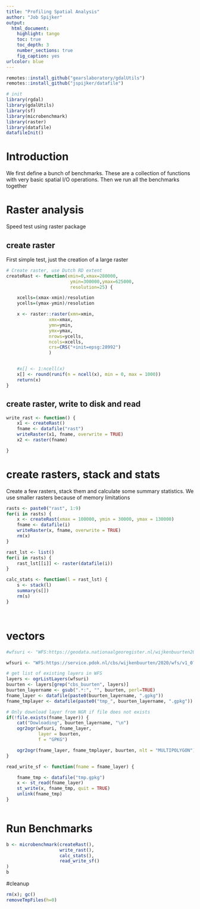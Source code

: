```yaml
---
title: "Profiling Spatial Analysis"
author: "Job Spijker"
output: 
  html_document:
    highlight: tango
    toc: true
    toc_depth: 3
    number_sections: true
    fig_caption: yes
urlcolor: blue    
---
```


```r

remotes::install_github("gearslaboratory/gdalUtils")
remotes::install_github("jspijker/datafile")

# init
library(rgdal)
library(gdalUtils)
library(sf)
library(microbenchmark)
library(raster)
library(datafile)
datafileInit()

```



# Introduction

We first define a bunch of benchmarks. These are a collection of
functions with very basic spatial I/O operations. Then we run all the
benchmarks together

# Raster analysis
 Speed test using raster package
 
## create raster
First simple test, just the creation of a large raster

```r


# Create raster, use Dutch RD extent
createRast <- function(xmin=0,xmax=280000,
                        ymin=300000,ymax=625000,
                        resolution=25) {

    xcells=(xmax-xmin)/resolution
    ycells=(ymax-ymin)/resolution

    x <- raster::raster(xmn=xmin,
                xmx=xmax,
                ymn=ymin,
                ymx=ymax,
                nrows=ycells,
                ncols=xcells,
                crs=CRS("+init=epsg:28992")
                )


    #x[] <- 1:ncell(x)
    x[] <- round(runif(n = ncell(x), min = 0, max = 1000))
    return(x)
}


```

## create raster, write to disk and read 

```r

write_rast <- function() {
    x1 <- createRast()
    fname <- datafile("rast")
    writeRaster(x1, fname, overwrite = TRUE)
    x2 <- raster(fname)

}


```

# create rasters, stack and stats

Create a few rasters, stack them and calculate some summary
statistics. We use smaller rasters because of memory limitations

```r
rasts <- paste0("rast", 1:9)
for(i in rasts) {
    x <- createRast(xmax = 100000, ymin = 30000, ymax = 130000)
    fname <- datafile(i)
    writeRaster(x, fname, overwrite = TRUE)
    rm(x)
}

rast_lst <- list()
for(i in rasts) {
    rast_lst[[i]] <- raster(datafile(i))
}

calc_stats <- function(l = rast_lst) {
    s <- stack(l)
    summary(s[])
    rm(s)
}




```

# vectors

```r

#wfsuri <- "WFS:https://geodata.nationaalgeoregister.nl/wijkenbuurten2020/wfs?request=GetCapabilities&service=wfs"

wfsuri <- "WFS:https://service.pdok.nl/cbs/wijkenbuurten/2020/wfs/v1_0?request=getcapabilities&service=wfs"

# get list of existing layers in WFS
layers <- ogrListLayers(wfsuri)
buurten <- layers[grep("cbs_buurten", layers)]
buurten_layername <- gsub(".*:", "", buurten, perl=TRUE)
fname_layer <- datafile(paste0(buurten_layername, ".gpkg"))
fname_tmplayer <- datafile(paste0("tmp_", buurten_layername, ".gpkg"))

# Only download layer from NGR if file does not exists
if(!file.exists(fname_layer)) {
    cat("Dowloading", buurten_layername, "\n")
    ogr2ogr(wfsuri, fname_layer,
            layer = buurten,
            f = "GPKG")

    ogr2ogr(fname_layer, fname_tmplayer, buurten, nlt = "MULTIPOLYGON")
}

read_write_sf <- function(fname = fname_layer) {

    fname_tmp <- datafile("tmp.gpkg")
    x <- st_read(fname_layer)
    st_write(x, fname_tmp, quit = TRUE)
    unlink(fname_tmp)
}



```

# Run Benchmarks

```r

b <- microbenchmark(createRast(),
                    write_rast(),
                    calc_stats(),
                    read_write_sf()
)
b


```


#cleanup

```r
rm(x); gc()
removeTmpFiles(h=0)
```

